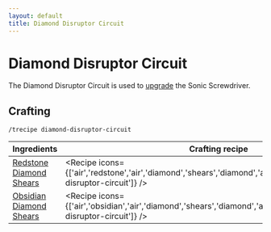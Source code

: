 ```yaml
---
layout: default
title: Diamond Disruptor Circuit
---
```



Diamond Disruptor Circuit
===================

The Diamond Disruptor Circuit is used to [upgrade](/recipes/sonic-upgrades/diamond-upgrade) the Sonic Screwdriver.

## Crafting

`/trecipe diamond-disruptor-circuit`

| Ingredients | Crafting recipe | Difficulty |
| ----------- | --------------- | ------------- |
| [Redstone](https://minecraft.wiki/w/Redstone)<br/>[Diamond](https://minecraft.wiki/w/Diamond)<br/>[Shears](https://minecraft.wiki/w/Shears) | <Recipe icons={['air','redstone','air','diamond','shears','diamond','air','redstone','air','diamond-disruptor-circuit']} /> | easy |
| [Obsidian](https://minecraft.wiki/w/Obsidian)<br/>[Diamond](https://minecraft.wiki/w/Diamond)<br/>[Shears](https://minecraft.wiki/w/Shears) | <Recipe icons={['air','obsidian','air','diamond','shears','diamond','air','obsidian','air','diamond-disruptor-circuit']} /> | hard |
